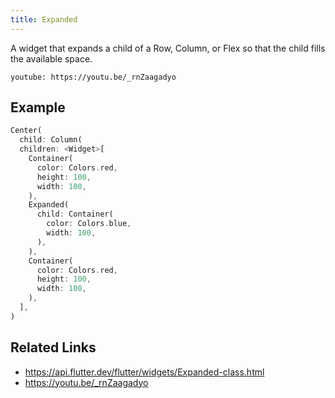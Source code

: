 ```yaml
---
title: Expanded
---
```


A widget that expands a child of a Row, Column, or Flex so that the child fills the available space.

`youtube: https://youtu.be/_rnZaagadyo`

## Example

```dart liveslice=Expanded
Center(
  child: Column(
  children: <Widget>[
    Container(
      color: Colors.red,
      height: 100,
      width: 100,
    ),
    Expanded(
      child: Container(
        color: Colors.blue,
        width: 100,
      ),
    ),
    Container(
      color: Colors.red,
      height: 100,
      width: 100,
    ),
  ],
)
```

## Related Links

- https://api.flutter.dev/flutter/widgets/Expanded-class.html
- https://youtu.be/_rnZaagadyo
